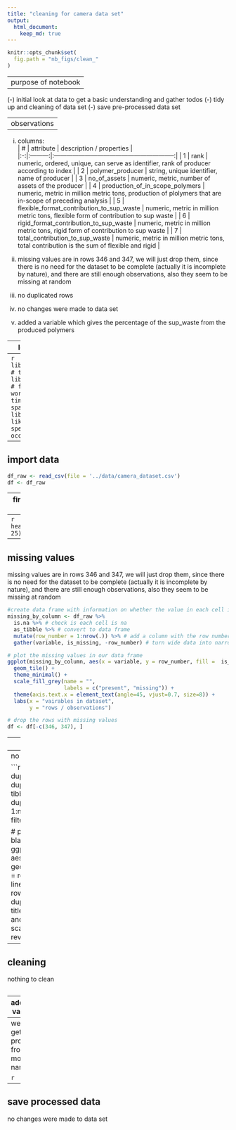 ```yaml
---
title: "cleaning for camera data set"
output: 
  html_document:
    keep_md: true
---
```


```r
knitr::opts_chunk$set(
  fig.path = "nb_figs/clean_"
)
```

---
purpose of notebook
---

  (-) initial look at data to get a basic understanding and gather todos
  (-) tidy up and cleaning of data set
  (-) save pre-processed data set

---
observations
---
  
  (i) columns:   
  | # | attribute | description / properties |                                                                                               
  |:-:|:---------:|:-----------------------------------------------------------:|
  | 1 | rank | numeric, ordered, unique, can serve as identifier, rank of producer according to index |
  | 2 | polymer_producer | string, unique identifier, name of producer |
  | 3 | no_of_assets  | numeric, metric, number of assets of the producer |
  | 4 | production_of_in_scope_polymers | numeric, metric in million metric tons, production of plolymers that are in-scope of preceding analysis |
  | 5 | flexible_format_contribution_to_sup_waste | numeric, metric in million metric tons, flexible form of contribution to sup waste |
  | 6 | rigid_format_contribution_to_sup_waste | numeric, metric in million metric tons, rigid form of contribution to sup waste |
  | 7 | total_contribution_to_sup_waste | numeric, metric in million metric tons, total contribution is the sum of flexible and rigid |
  
  (i) missing values are in rows 346 and 347, we will just drop them, since there is no need for the dataset to be complete (actually it is incomplete by nature), and there are still       enough observations, also they seem to be missing at random 
  (i) no duplicated rows
  (i) no changes were made to data set
  (i) added a variable which gives the percentage of the sup_waste from the produced polymers
               
---
load packages
---
```r
library(tidyverse) # tidy data frame
library(lubridate) # functions to work with date-times and time-spans
library(scrubr) # like dplyr but specifically for occurrence data
```

---
import data
---
```r
df_raw <- read_csv(file = '../data/camera_dataset.csv')
df <- df_raw
```

---
first look at data
---
```r
head(df_raw, 25)
```
```r
tail(df_raw)
```
```r
summary(df_raw)
```

---
missing values
---
missing values are in rows 346 and 347, we will just drop them, since there is no need for the dataset to be complete (actually it is incomplete by nature), and there are still enough observations, also they seem to be missing at random 

```r
#create data frame with information on whether the value in each cell is missing
missing_by_column <- df_raw %>%
  is.na %>% # check is each cell is na
  as_tibble %>% # convert to data frame
  mutate(row_number = 1:nrow(.)) %>% # add a column with the row number
  gather(variable, is_missing, -row_number) # turn wide data into narrow data

# plot the missing values in our data frame
ggplot(missing_by_column, aes(x = variable, y = row_number, fill =  is_missing)) +
  geom_tile() +
  theme_minimal() +
  scale_fill_grey(name = "",
                  labels = c("present", "missing")) +
  theme(axis.text.x = element_text(angle=45, vjust=0.7, size=8)) +
  labs(x = "vairables in dataset",
       y = "rows / observations")
```
```r
# drop the rows with missing values 
df <- df[-c(346, 347), ]
```

---
duplicated rows
---
no duplicated rows

```r
# get row number of duplicated rows
duplicated_rows = tibble(duplicated = duplicated(df_raw), row = 1:nrow(df_raw)) %>%
  filter(duplicated == T)

# plot duplicated rows as black lines
ggplot(duplicated_rows, aes(xintercept = row)) +
  geom_vline(aes(xintercept = row)) + # plot a black line for each duplicated row
  ggtitle("indexes of duplicated rows") + # add title
  coord_flip() + # flip x and y axis
  scale_x_reverse() # reverse x axis
```

---
cleaning
---
nothing to clean

```r

```

---
additional variables
---
we can get the producer from the model name

```r

```

---
save processed data
---

no changes were made to data set





















